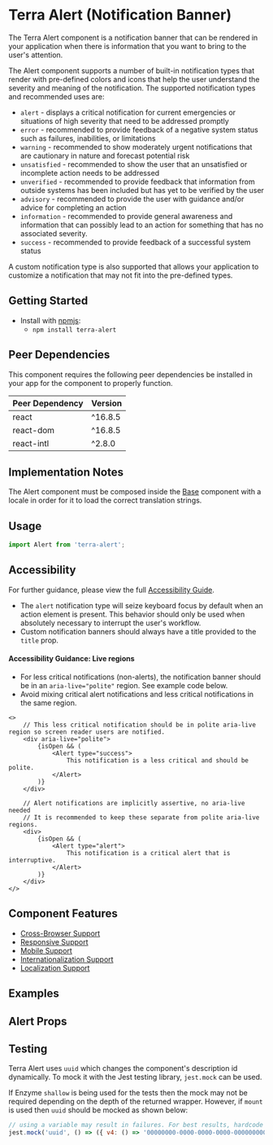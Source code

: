 


<Badge />

# Terra Alert (Notification Banner)

The Terra Alert component is a notification banner that can be rendered in your application when there is information that you want to bring to the user's attention.

The Alert component supports a number of built-in notification types that render with pre-defined colors and icons that help the user understand the severity and meaning of the notification. The supported notification types and recommended uses are:

- `alert` - displays a critical notification for current emergencies or situations of high severity that need to be addressed promptly
- `error` - recommended to provide feedback of a negative system status such as failures, inabilities, or limitations
- `warning` - recommended to show moderately urgent notifications that are cautionary in nature and forecast potential risk
- `unsatisfied` - recommended to show the user that an unsatisfied or incomplete action needs to be addressed
- `unverified` - recommended to provide feedback that information from outside systems has been included but has yet to be verified by the user
- `advisory` - recommended to provide the user with guidance and/or advice for completing an action
- `information` - recommended to provide general awareness and information that can possibly lead to an action for something that has no associated severity.
- `success` - recommended to provide feedback of a successful system status

A custom notification type is also supported that allows your application to customize a notification that may not fit into the pre-defined types.

## Getting Started

- Install with [npmjs][3]:
  - `npm install terra-alert`

<!-- AUTO-GENERATED-CONTENT:START Peer Dependencies -->
## Peer Dependencies

This component requires the following peer dependencies be installed in your app for the component to properly function.

| Peer Dependency | Version |
|-|-|
| react | ^16.8.5 |
| react-dom | ^16.8.5 |
| react-intl | ^2.8.0 |

<!-- AUTO-GENERATED-CONTENT:END -->

## Implementation Notes
The Alert component must be composed inside the [Base][1] component with a locale in order for it to load the correct translation strings.

[1]: https://engineering.cerner.com/terra-core/components/terra-base/base/base
[3]: https://www.npmjs.com

## Usage

```jsx
import Alert from 'terra-alert';
```

## Accessibility

For further guidance, please view the full [Accessibility Guide](./accessibility-guide).

<Notice variant="important" ariaLevel="3">

- The `alert` notification type will seize keyboard focus by default when an action element is present. This behavior should only be used when absolutely necessary to interrupt the user's workflow.
- Custom notification banners should always have a title provided to the `title` prop.

</Notice>

#### Accessibility Guidance: Live regions
- For less critical notifications (non-alerts), the notification banner should be in an `aria-live="polite"` region. See example code below.
- Avoid mixing critical alert notifications and less critical notifications in the same region.

<div aria-label="Example code">


    <>
        // This less critical notification should be in polite aria-live region so screen reader users are notified.
        <div aria-live="polite">
            {isOpen && (
                <Alert type="success">
                    This notification is a less critical and should be polite.
                </Alert>
            )}
        </div>

        // Alert notifications are implicitly assertive, no aria-live needed
        // It is recommended to keep these separate from polite aria-live regions.
        <div>
            {isOpen && (
                <Alert type="alert">
                    This notification is a critical alert that is interruptive.
                </Alert>
            )}
        </div>
    </>

</div>

## Component Features
* [Cross-Browser Support](https://engineering.cerner.com/terra-ui/about/terra-ui/component-standards#cross-browser-support)
* [Responsive Support](https://engineering.cerner.com/terra-ui/about/terra-ui/component-standards#responsive-support)
* [Mobile Support](https://engineering.cerner.com/terra-ui/about/terra-ui/component-standards#mobile-support)
* [Internationalization Support](https://engineering.cerner.com/terra-ui/about/terra-ui/component-standards#internationalization-i18n)
* [Localization Support](https://engineering.cerner.com/terra-ui/about/terra-ui/component-standards#internationalization-i18n)

## Examples
<AlertExample title="Alert Notification Banner" />
<ErrorExample title="Error Notification Banner" />
<WarningExample title="Warning Notification Banner" />
<UnsatisfiedExample title="Unsatisfied Notification Banner" />
<UnverifiedExample title="Unverified Notification Banner" />
<AdvisoryExample title="Advisory Notification Banner" />
<InfoExample title="Information Notification Banner" />
<SuccessExample title="Success Notification Banner" />
<CustomExample title="Custom Notification Banner" />
<LongTextExample title="Long Text Notification Banner" />
<ActionExample title="Notification Banner with Action" />
<DismissibleExample title="Dismissible Notification Banner" />
<ActionAndDismissibleExample title="Dismissible Notification Banner with Actions" />

## Alert Props
<AlertPropsTable />

## Testing

Terra Alert uses `uuid` which changes the component's description id dynamically. To mock it with the Jest testing library, `jest.mock` can be used.

If Enzyme `shallow` is being used for the tests then the mock may not be required depending on the depth of the returned wrapper. However, if `mount` is used then `uuid` should be mocked as shown below:

```js
// using a variable may result in failures. For best results, hardcode the mock return value.
jest.mock('uuid', () => ({ v4: () => '00000000-0000-0000-0000-000000000000' }));

```
